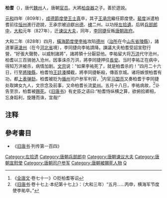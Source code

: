 '''柏耆'''（{{bd|8世纪|?|829年||catIdx=B}}），唐代[[魏州|魏州]]人，唐朝[[官员|官员]]。大將[[柏良器|柏良器]]之子。善於遊說。

[[元和_(唐朝)|元和]]四年（809年），[[成德節度使|成德節度使]][[王士真|王士真]]卒，其子[[王承宗|王承宗]]繼任節度使。[[裴度|裴度]]派遣柏耆前往[[恒州|恒州]]進行遊說，王承宗被迫獻出[[德州_(隋朝)|德]]、[[棣州|棣]]二州。以功授[[左拾遺|左拾遺]]。后转[[兵部郎中|兵部郎中]]，[[大和_(唐朝)|大和]]元年（827年），迁[[谏议大夫|谏议大夫]]，同年，[[李同捷|李同捷]]反叛[[唐朝政府|唐朝政府]]。

大和二年（828年）四月，[[橫海節度使|橫海節度使]][[李祐_(唐朝節度使)|李祐]]攻陷[[德州_(隋朝)|德州]]（[[治所|治所]]在今[[山东省|山东省]][[陵縣|陵縣]]），諸道軍逼[[沧州_(古代)|滄州]]（在今[[河北省|河北省]]境），李同捷向李祐請降。諫議大夫柏耆受詔宣慰行營，“好張大聲勢，以威制諸將”，諸將領十分厭惡他。李祐留大将[[万洪|万洪]]代守沧州，柏耆以三百骑驰入沧州，因事诛杀万洪，將李同捷押往[[唐长安城|長安]]。当时李祐正在病中，得知万洪被杀，病情加剧。[[唐文宗|文宗]]说：“如果李祐死了，就是柏耆杀的！”四月二十六日，行至[[將陵縣|將陵縣]]，柏耆怕[[王廷湊|王廷湊]]攔截，將李同捷斬殺，傳首京城。诸将嫉恨柏耆有功，都[[上表|上表]][[弹劾|弹劾]]，柏耆被贬为[[循州|循州]]司户参军判官，<ref>《[[全唐文|全唐文]]·卷七十一》○贬柏耆等诏</ref>内官[[马国亮|马国亮]]又奏柏耆于李同捷处取婢女九人，文宗念及前事，又命柏耆长流[[爱州|爱州]]。五月十八日，李祐病故，<ref>《[[旧唐书|旧唐书]]·卷十七上·本纪第十七上》：（大和三年）“五月……丙申，横海军节度使李祐卒。”</ref>讣告至京，柏耆被[[赐死|赐死]]。《[[旧唐书|旧唐书]]》有史臣之语曰:“柏耆恃纵横之算，欲俯拾卿相，忘身蹈利，旋踵而诛，宜哉!”

== 注释 ==
{{reflist}}

==參考書目==
* 《[[旧唐书|旧唐书]]·列传第一百四》

[[Category:左拾遗|Category:左拾遗]]
[[Category:唐朝兵部郎中|Category:唐朝兵部郎中]]
[[Category:唐朝谏议大夫|Category:唐朝谏议大夫]]
[[Category:唐朝宣慰使|Category:唐朝宣慰使]]
[[Category:唐朝司户参军|Category:唐朝司户参军]]
[[Category:唐朝被賜死人物|Category:唐朝被賜死人物]]
[[Category:柏姓|Q]]